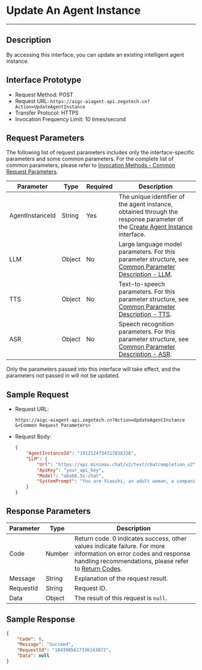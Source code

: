 # Update An Agent Instance

---

## Description

By accessing this interface, you can update an existing intelligent agent instance.

## Interface Prototype

- Request Method: POST
- Request URL: `https://aigc-aiagent-api.zegotech.cn?Action=UpdateAgentInstance`
- Transfer Protocol: HTTPS
- Invocation Frequency Limit: 10 times/second

## Request Parameters

The following list of request parameters includes only the interface-specific parameters and some common parameters. For the complete list of common parameters, please refer to [Invocation Methods - Common Request Parameters](./../Accessing%20Server%20APIs.mdx#common-parameters).

| Parameter         | Type     | Required | Description                                                                 |
|-------------------|----------|----------|-----------------------------------------------------------------------------|
| AgentInstanceId  | String   | Yes      | The unique identifier of the agent instance, obtained through the response parameter of the [Create Agent Instance](./Create%20Agent%20instance.mdx) interface. |
| LLM              | Object   | No       | Large language model parameters. For this parameter structure, see [Common Parameter Description - LLM](./../Common%20Parameter%20Description.mdx#llm). |
| TTS              | Object   | No       | Text-to-speech parameters. For this parameter structure, see [Common Parameter Description - TTS](./../Common%20Parameter%20Description.mdx#tts). |
| ASR              | Object   | No       | Speech recognition parameters. For this parameter structure, see [Common Parameter Description - ASR](./../Common%20Parameter%20Description.mdx#asr). |

<Note title="Note">
Only the parameters passed into this interface will take effect, and the parameters not passed in will not be updated.
</Note>

## Sample Request

- Request URL:

    ```https
    https://aigc-aiagent-api.zegotech.cn?Action=UpdateAgentInstance
    &<Common Request Parameters>
    ```

- Request Body:

    ```json
    {
        "AgentInstanceId": "1912124734317838336",
        "LLM": {
            "Url": "https://api.minimax.chat/v2/text/chatcompletion_v2",
            "ApiKey": "your_api_key",
            "Model": "abab6.5s-chat",
            "SystemPrompt": "You are Xiaozhi, an adult woman, a companion assistant **created by ZEGO**. knowledgeable in both astronomy and geography, intelligent, wise, enthusiastic, and friendly. \nDialogue requirements: 1. Dialogue with users according to the requirements of the persona. \n2.No more than 100 words."
        }
    }
    ```

## Response Parameters

| Parameter | Type | Description |
|-----------|------|-------------|
| Code | Number | Return code. 0 indicates success, other values indicate failure. For more information on error codes and response handling recommendations, please refer to [Return Codes](./../Return%20codes.mdx). |
| Message | String | Explanation of the request result. |
| RequestId | String | Request ID. |
| Data | Object | The result of this request is `null`. |

## Sample Response

```json
{
    "Code": 0,
    "Message": "Succeed",
    "RequestId": "1843985617336143872",
    "Data": null
}
```